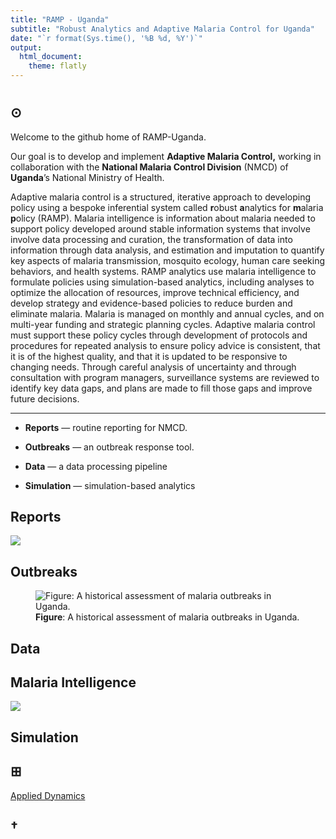 ```yaml
---
title: "RAMP - Uganda"
subtitle: "Robust Analytics and Adaptive Malaria Control for Uganda"
date: "`r format(Sys.time(), '%B %d, %Y')`"
output:
  html_document:
    theme: flatly 
---
```


#  {.tabset .tabset-fade .tabset-pills}

## $\odot$ {.tabset .tabset-fade .tabset-pills}

Welcome to the github home of RAMP-Uganda. 

Our goal is to develop and implement **Adaptive Malaria Control,** working in collaboration with the **National Malaria Control Division** (NMCD) of **Uganda**'s National Ministry of Health. 

Adaptive malaria control is a structured, iterative approach to developing policy using a bespoke inferential system called **r**obust **a**nalytics for **m**alaria **p**olicy (RAMP).
Malaria intelligence is information about malaria needed to support policy developed around stable information systems that involve involve data processing and curation, the transformation of data into information through data analysis, and estimation and imputation to quantify key aspects of malaria transmission, mosquito ecology, human care seeking behaviors, and health systems. 
RAMP analytics use malaria intelligence to formulate policies using simulation-based analytics, including analyses to optimize the allocation of resources, improve technical efficiency, and develop strategy and evidence-based policies to reduce burden and eliminate malaria.
Malaria is managed on monthly and annual cycles, and on multi-year funding and strategic planning cycles.
Adaptive malaria control must support these policy cycles through development of protocols and procedures for repeated analysis to ensure policy advice is consistent, that it is of the highest quality, and that it is updated to be responsive to changing needs.
Through careful analysis of uncertainty and through consultation with program managers, surveillance systems are reviewed to identify key data gaps, and plans are made to fill those gaps and improve future decisions.

*** 

+ **Reports** --- routine reporting for NMCD. 

+ **Outbreaks** --- an outbreak response tool. 

+ **Data** --- a data processing pipeline 

+ **Simulation** --- simulation-based analytics 

## Reports

![](Images/ETL-Outputs.png)

## Outbreaks 


![**Figure**: A historical assessment of malaria outbreaks in Uganda.](./Images/outbreaks.png)

## Data 

## Malaria Intelligence

![](Images/MalariaIntelligenceFlow.png)

## Simulation 

## $\boxplus$ {.tabset .tabset-fade .tabset-pills}

[Applied Dynamics](Dynamics_latest/index.html){target="_blank"}

## $\dagger$ 
